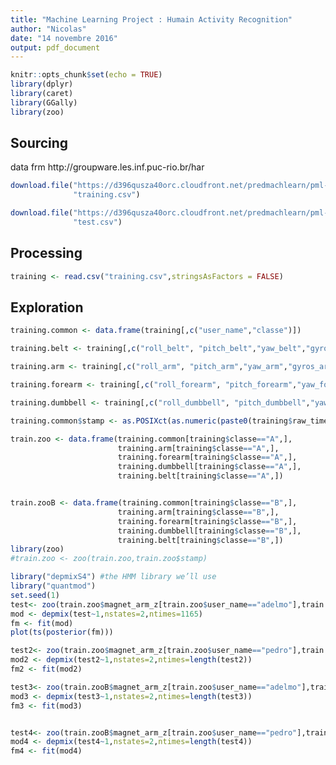 ```yaml
---
title: "Machine Learning Project : Humain Activity Recognition"
author: "Nicolas"
date: "14 novembre 2016"
output: pdf_document
---
```


```r
knitr::opts_chunk$set(echo = TRUE)
library(dplyr)
library(caret)
library(GGally)
library(zoo)
```

## Sourcing

data frm http://groupware.les.inf.puc-rio.br/har

```r
download.file("https://d396qusza40orc.cloudfront.net/predmachlearn/pml-training.csv",
              "training.csv")

download.file("https://d396qusza40orc.cloudfront.net/predmachlearn/pml-testing.csv",
              "test.csv")
```


## Processing

```r
training <- read.csv("training.csv",stringsAsFactors = FALSE)
```


## Exploration


```r
training.common <- data.frame(training[,c("user_name","classe")])

training.belt <- training[,c("roll_belt", "pitch_belt","yaw_belt","gyros_belt_x","gyros_belt_y","gyros_belt_z","accel_belt_x","accel_belt_y","accel_belt_z","magnet_belt_x","magnet_belt_y","magnet_belt_z")]

training.arm <- training[,c("roll_arm", "pitch_arm","yaw_arm","gyros_arm_x","gyros_arm_y","gyros_arm_z","accel_arm_x","accel_arm_y","accel_arm_z","magnet_arm_x","magnet_arm_y","magnet_arm_z")]

training.forearm <- training[,c("roll_forearm", "pitch_forearm","yaw_forearm","gyros_forearm_x","gyros_forearm_y","gyros_forearm_z","accel_forearm_x","accel_forearm_y","accel_forearm_z","magnet_forearm_x","magnet_forearm_y","magnet_forearm_z")]

training.dumbbell <- training[,c("roll_dumbbell", "pitch_dumbbell","yaw_dumbbell","gyros_dumbbell_x","gyros_dumbbell_y","gyros_dumbbell_z","accel_dumbbell_x","accel_dumbbell_y","accel_dumbbell_z","magnet_dumbbell_x","magnet_dumbbell_y","magnet_dumbbell_z")]

training.common$stamp <- as.POSIXct(as.numeric(paste0(training$raw_timestamp_part_1,".",training$raw_timestamp_part_2)),tz="GMT",origin = "1970-01-01")

train.zoo <- data.frame(training.common[training$classe=="A",],
                        training.arm[training$classe=="A",],
                        training.forearm[training$classe=="A",],
                        training.dumbbell[training$classe=="A",],
                        training.belt[training$classe=="A",])


train.zooB <- data.frame(training.common[training$classe=="B",],
                        training.arm[training$classe=="B",],
                        training.forearm[training$classe=="B",],
                        training.dumbbell[training$classe=="B",],
                        training.belt[training$classe=="B",])
library(zoo)
#train.zoo <- zoo(train.zoo,train.zoo$stamp)

library("depmixS4") #the HMM library we’ll use 
library("quantmod")
set.seed(1)
test<- zoo(train.zoo$magnet_arm_z[train.zoo$user_name=="adelmo"],train.zoo$stamp[train.zoo$user_name=="adelmo"])
mod <- depmix(test~1,nstates=2,ntimes=1165)
fm <- fit(mod)
plot(ts(posterior(fm)))

test2<- zoo(train.zoo$magnet_arm_z[train.zoo$user_name=="pedro"],train.zoo$stamp[train.zoo$user_name=="pedro"])
mod2 <- depmix(test2~1,nstates=2,ntimes=length(test2))
fm2 <- fit(mod2)

test3<- zoo(train.zooB$magnet_arm_z[train.zoo$user_name=="adelmo"],train.zooB$stamp[train.zooB$user_name=="adelmo"])
mod3 <- depmix(test3~1,nstates=2,ntimes=length(test3))
fm3 <- fit(mod3)


test4<- zoo(train.zooB$magnet_arm_z[train.zoo$user_name=="pedro"],train.zooB$stamp[train.zooB$user_name=="pedro"])
mod4 <- depmix(test4~1,nstates=2,ntimes=length(test4))
fm4 <- fit(mod4)

```  

